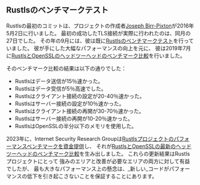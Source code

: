 ## Rustlsのベンチマークテスト
Rustlsの最初のコミットは、プロジェクトの作成者[Joseph Birr-Pixton][ctz]が2016年5月2日に行いました。
最初の成功したTLS接続が実際に行われたのは、同月の27日でした。
その年の9月には、彼は既に[Rustlsのベンチマークテスト][bay area rust]を行っていました。
彼が手にした大幅なパフォーマンスの向上を元に、
彼は2019年7月に[RustlsとOpenSSLのヘッドツーヘッドのベンチマーク比較][rustls vs openssl 2019]を行いました。

そのベンチマーク比較の結果は以下の通りでした：
- Rustlsはデータ送信が15％速かった。
- Rustlsはデータ受信が5％高速でした。
- Rustlsはクライアント接続の設定が20-40％速かった。
- Rustlsはサーバー接続の設定が10％速かった。
- Rustlsはクライアント接続の再開が30-70％速かった。
- Rustlsはサーバー接続の再開が10-20％速かった。
- RustlsはOpenSSLの半分以下のメモリを使用した。

2023年に、Internet Security Research Groupは[Rustlsプロジェクトのパフォーマンスベンチマークを資金提供][rustls performance]し、
それが[RustlsとOpenSSLの最新のヘッドツーヘッドのベンチマーク比較][rustls vs openssl 2023]を生み出しました。
これらの更新結果はRustlsプロジェクトにとって
強みのエリアと改善が必要なエリアの両方に対して有益でしたが、
最も大きなパフォーマンス上の懸念は、_新しい_コードがパフォーマンスの低下を引き起こさないことを保証することにあります。

[ctz]: https://github.com/ctz/
[bay area rust]: https://raw.githubusercontent.com/ctz/talks/master/rustls.pdf
[rustls vs openssl 2019]: https://jbp.io/2019/07/01/rustls-vs-openssl-performance.html
[rustls performance]: https://www.memorysafety.org/blog/rustls-performance/
[rustls vs openssl 2023]: https://github.com/aochagavia/rustls-bench-results
